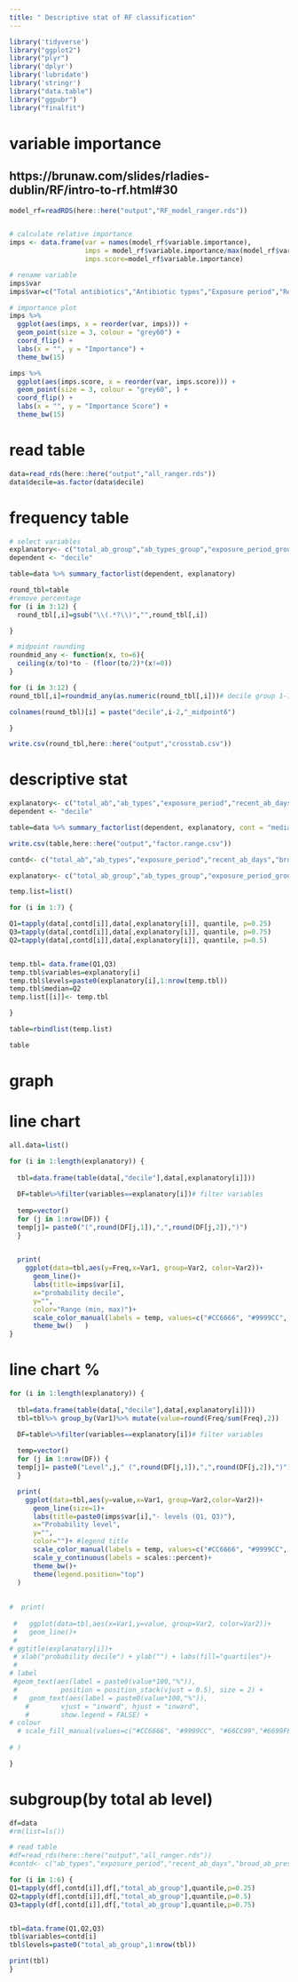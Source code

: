 ```yaml
---
title: " Descriptive stat of RF classification"
---
```


```r
library('tidyverse')
library("ggplot2")
library("plyr")
library('dplyr')
library('lubridate')
library('stringr')
library("data.table")
library("ggpubr")
library("finalfit")
```




# variable importance
## https://brunaw.com/slides/rladies-dublin/RF/intro-to-rf.html#30
```r
model_rf=readRDS(here::here("output","RF_model_ranger.rds"))


# calculate relative importance
imps <- data.frame(var = names(model_rf$variable.importance),
                   imps = model_rf$variable.importance/max(model_rf$variable.importance),
                   imps.score=model_rf$variable.importance)

# rename variable
imps$var
imps$var=c("Total antibiotics","Antibiotic types","Exposure period","Recent exposure", "Broad-spectrum antibiotics","Prescribing intervals (mean)", "Prescribing intervals (SD)")
```


```r
# importance plot
imps %>% 
  ggplot(aes(imps, x = reorder(var, imps))) +
  geom_point(size = 3, colour = "grey60") +
  coord_flip() +
  labs(x = "", y = "Importance") +
  theme_bw(15)

imps %>% 
  ggplot(aes(imps.score, x = reorder(var, imps.score))) +
  geom_point(size = 3, colour = "grey60", ) +
  coord_flip() +
  labs(x = "", y = "Importance Score") +
  theme_bw(15)
```

# read table
```r
data=read_rds(here::here("output","all_ranger.rds"))
data$decile=as.factor(data$decile)

```


# frequency table
```r
# select variables
explanatory<- c("total_ab_group","ab_types_group","exposure_period_group","recent_ab_days_group","broad_ab_prescriptions_group","interval_mean_group","interval_sd_group")
dependent <- "decile"

table=data %>% summary_factorlist(dependent, explanatory)

round_tbl=table
#remove percentage
for (i in 3:12) {
  round_tbl[,i]=gsub("\\(.*?\\)","",round_tbl[,i])

}

# midpoint rounding
roundmid_any <- function(x, to=6){
  ceiling(x/to)*to - (floor(to/2)*(x!=0))
}

for (i in 3:12) {
round_tbl[,i]=roundmid_any(as.numeric(round_tbl[,i]))# decile group 1-10

colnames(round_tbl)[i] = paste("decile",i-2,"_midpoint6")

}

write.csv(round_tbl,here::here("output","crosstab.csv"))


```


# descriptive stat
```r
explanatory<- c("total_ab","ab_types","exposure_period","recent_ab_days","broad_ab_prescriptions","interval_mean","interval_sd")
dependent <- "decile"

table=data %>% summary_factorlist(dependent, explanatory, cont = "median")

write.csv(table,here::here("output","factor.range.csv"))

```


```r
contd<- c("total_ab","ab_types","exposure_period","recent_ab_days","broad_ab_prescriptions","interval_mean","interval_sd")

explanatory<- c("total_ab_group","ab_types_group","exposure_period_group","recent_ab_days_group","broad_ab_prescriptions_group","interval_mean_group","interval_sd_group")

temp.list=list()

for (i in 1:7) {

Q1=tapply(data[,contd[i]],data[,explanatory[i]], quantile, p=0.25)  
Q3=tapply(data[,contd[i]],data[,explanatory[i]], quantile, p=0.75)  
Q2=tapply(data[,contd[i]],data[,explanatory[i]], quantile, p=0.5)  


temp.tbl= data.frame(Q1,Q3)
temp.tbl$variables=explanatory[i]
temp.tbl$levels=paste0(explanatory[i],1:nrow(temp.tbl))
temp.tbl$median=Q2
temp.list[[i]]<- temp.tbl

}

table=rbindlist(temp.list)

table


```

# graph

# line chart
```r

all.data=list()

for (i in 1:length(explanatory)) {
  
  tbl=data.frame(table(data[,"decile"],data[,explanatory[i]]))
  
  DF=table%>%filter(variables==explanatory[i])# filter variables
  
  temp=vector()
  for (j in 1:nrow(DF)) {
  temp[j]= paste0("(",round(DF[j,1]),",",round(DF[j,2]),")")
  }

  
  print(
    ggplot(data=tbl,aes(y=Freq,x=Var1, group=Var2, color=Var2))+
      geom_line()+
      labs(title=imps$var[i],
      x="probability decile",
      y="",
      color="Range (min, max)")+ 
      scale_color_manual(labels = temp, values=c("#CC6666", "#9999CC", "#66CC99","#6699FF")) +
      theme_bw()   )
}
```

# line chart %
```r


for (i in 1:length(explanatory)) {
  
  tbl=data.frame(table(data[,"decile"],data[,explanatory[i]]))
  tbl=tbl%>% group_by(Var1)%>% mutate(value=round(Freq/sum(Freq),2))

  DF=table%>%filter(variables==explanatory[i])# filter variables
  
  temp=vector()
  for (j in 1:nrow(DF)) {
  temp[j]= paste0("Level",j," (",round(DF[j,1]),",",round(DF[j,2]),")")
  }

  print(
    ggplot(data=tbl,aes(y=value,x=Var1, group=Var2,color=Var2))+
      geom_line(size=1)+
      labs(title=paste0(imps$var[i],"- levels (Q1, Q3)"),
      x="Probability level",
      y="",
      color="")+ #legend title
      scale_color_manual(labels = temp, values=c("#CC6666", "#9999CC", "#66CC99","#6699FF")) +
      scale_y_continuous(labels = scales::percent)+
      theme_bw()+
      theme(legend.position="top")
  )
  
  
#  print(
    
 #   ggplot(data=tbl,aes(x=Var1,y=value, group=Var2, color=Var2))+
 #   geom_line()+
 #  
# ggtitle(explanatory[i])+
 # xlab("probability decile") + ylab("") + labs(fill="quartiles")+
 #
# label
 #geom_text(aes(label = paste0(value*100,"%")), 
 #           position = position_stack(vjust = 0.5), size = 2) +
 #   geom_text(aes(label = paste0(value*100,"%")),
    #        vjust = "inward", hjust = "inward",
    #        show.legend = FALSE) + 
# colour
  # scale_fill_manual(values=c("#CC6666", "#9999CC", "#66CC99","#6699FF"))
 
# )

}

```

# subgroup(by total ab level)

```r
df=data
#rm(list=ls())

# read table
#df=read_rds(here::here("output","all_ranger.rds"))
#contd<- c("ab_types","exposure_period","recent_ab_days","broad_ab_prescriptions","interval_mean","interval_sd")

for (i in 1:6) {
Q1=tapply(df[,contd[i]],df[,"total_ab_group"],quantile,p=0.25)
Q2=tapply(df[,contd[i]],df[,"total_ab_group"],quantile,p=0.5)
Q3=tapply(df[,contd[i]],df[,"total_ab_group"],quantile,p=0.75)


tbl=data.frame(Q1,Q2,Q3)
tbl$variables=contd[i]
tbl$levels=paste0("total_ab_group",1:nrow(tbl))

print(tbl)
}


```